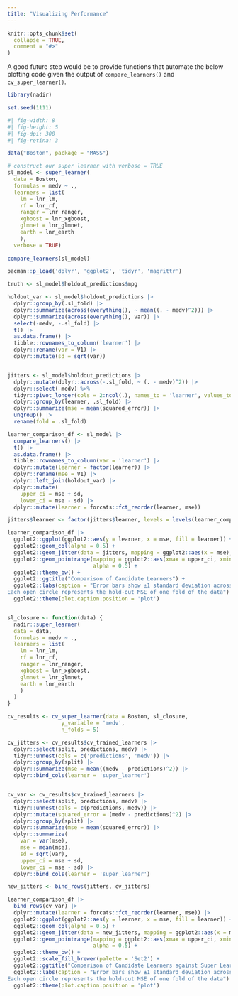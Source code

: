 ```yaml
---
title: "Visualizing Performance"
---
```


```r
knitr::opts_chunk$set(
  collapse = TRUE,
  comment = "#>"
)
```


A good future step would be to provide functions that automate
the below plotting code given the output of `compare_learners()` and
`cv_super_learner()`.

```r
library(nadir)
```

```r
set.seed(1111)
```

```r
#| fig-width: 8
#| fig-height: 5
#| fig-dpi: 300
#| fig-retina: 3

data("Boston", package = "MASS")

# construct our super learner with verbose = TRUE
sl_model <- super_learner(
  data = Boston,
  formulas = medv ~ .,
  learners = list(
    lm = lnr_lm,
    rf = lnr_rf,
    ranger = lnr_ranger,
    xgboost = lnr_xgboost,
    glmnet = lnr_glmnet,
    earth = lnr_earth
    ),
  verbose = TRUE)
  
compare_learners(sl_model)

pacman::p_load('dplyr', 'ggplot2', 'tidyr', 'magrittr')

truth <- sl_model$holdout_predictions$mpg

holdout_var <- sl_model$holdout_predictions |>
  dplyr::group_by(.sl_fold) |> 
  dplyr::summarize(across(everything(), ~ mean((. - medv)^2))) |> 
  dplyr::summarize(across(everything(), var)) |> 
  select(-medv, -.sl_fold) |> 
  t() |> 
  as.data.frame() |> 
  tibble::rownames_to_column('learner') |> 
  dplyr::rename(var = V1) |>
  dplyr::mutate(sd = sqrt(var))


jitters <- sl_model$holdout_predictions |> 
  dplyr::mutate(dplyr::across(-.sl_fold, ~ (. - medv)^2)) |> 
  dplyr::select(-medv) %>%
  tidyr::pivot_longer(cols = 2:ncol(.), names_to = 'learner', values_to = 'squared_error') |>
  dplyr::group_by(learner, .sl_fold) |> 
  dplyr::summarize(mse = mean(squared_error)) |> 
  ungroup() |> 
  rename(fold = .sl_fold)

learner_comparison_df <- sl_model |> 
  compare_learners() |> 
  t() |> 
  as.data.frame() |>
  tibble::rownames_to_column(var = 'learner') |> 
  dplyr::mutate(learner = factor(learner)) |>
  dplyr::rename(mse = V1) |>
  dplyr::left_join(holdout_var) |> 
  dplyr::mutate(
    upper_ci = mse + sd,
    lower_ci = mse - sd) |> 
  dplyr::mutate(learner = forcats::fct_reorder(learner, mse))

jitters$learner <- factor(jitters$learner, levels = levels(learner_comparison_df$learner))

learner_comparison_df |> 
  ggplot2::ggplot(ggplot2::aes(y = learner, x = mse, fill = learner)) + 
  ggplot2::geom_col(alpha = 0.5) + 
  ggplot2::geom_jitter(data = jitters, mapping = ggplot2::aes(x = mse), height = .15, shape = 'o') + 
  ggplot2::geom_pointrange(mapping = ggplot2::aes(xmax = upper_ci, xmin = lower_ci),
                           alpha = 0.5) + 
  ggplot2::theme_bw() + 
  ggplot2::ggtitle("Comparison of Candidate Learners") + 
  ggplot2::labs(caption = "Error bars show ±1 standard deviation across the CV estimated MSE for each learner\n
Each open circle represents the hold-out MSE of one fold of the data") + 
  ggplot2::theme(plot.caption.position = 'plot')


sl_closure <- function(data) {
  nadir::super_learner(
  data = data,
  formulas = medv ~ .,
  learners = list(
    lm = lnr_lm,
    rf = lnr_rf,
    ranger = lnr_ranger,
    xgboost = lnr_xgboost,
    glmnet = lnr_glmnet,
    earth = lnr_earth
    )
  )
}

cv_results <- cv_super_learner(data = Boston, sl_closure, 
                 y_variable = 'medv',
                 n_folds = 5)

cv_jitters <- cv_results$cv_trained_learners |> 
  dplyr::select(split, predictions, medv) |> 
  tidyr::unnest(cols = c('predictions', 'medv')) |> 
  dplyr::group_by(split) |> 
  dplyr::summarize(mse = mean((medv - predictions)^2)) |>
  dplyr::bind_cols(learner = 'super_learner')


cv_var <- cv_results$cv_trained_learners |> 
  dplyr::select(split, predictions, medv) |> 
  tidyr::unnest(cols = c(predictions, medv)) |> 
  dplyr::mutate(squared_error = (medv - predictions)^2) |> 
  dplyr::group_by(split) |> 
  dplyr::summarize(mse = mean(squared_error)) |> 
  dplyr::summarize(
    var = var(mse),
    mse = mean(mse),
    sd = sqrt(var),
    upper_ci = mse + sd,
    lower_ci = mse - sd) |> 
  dplyr::bind_cols(learner = 'super_learner')

new_jitters <- bind_rows(jitters, cv_jitters)

learner_comparison_df |> 
  bind_rows(cv_var) |> 
  dplyr::mutate(learner = forcats::fct_reorder(learner, mse)) |> 
  ggplot2::ggplot(ggplot2::aes(y = learner, x = mse, fill = learner)) + 
  ggplot2::geom_col(alpha = 0.5) + 
  ggplot2::geom_jitter(data = new_jitters, mapping = ggplot2::aes(x = mse), height = .15, shape = 'o') + 
  ggplot2::geom_pointrange(mapping = ggplot2::aes(xmax = upper_ci, xmin = lower_ci),
                           alpha = 0.5) + 
  ggplot2::theme_bw() + 
  ggplot2::scale_fill_brewer(palette = 'Set2') + 
  ggplot2::ggtitle("Comparison of Candidate Learners against Super Learner") + 
  ggplot2::labs(caption = "Error bars show ±1 standard deviation across the CV estimated MSE for each learner\n
Each open circle represents the hold-out MSE of one fold of the data") + 
  ggplot2::theme(plot.caption.position = 'plot')

```
